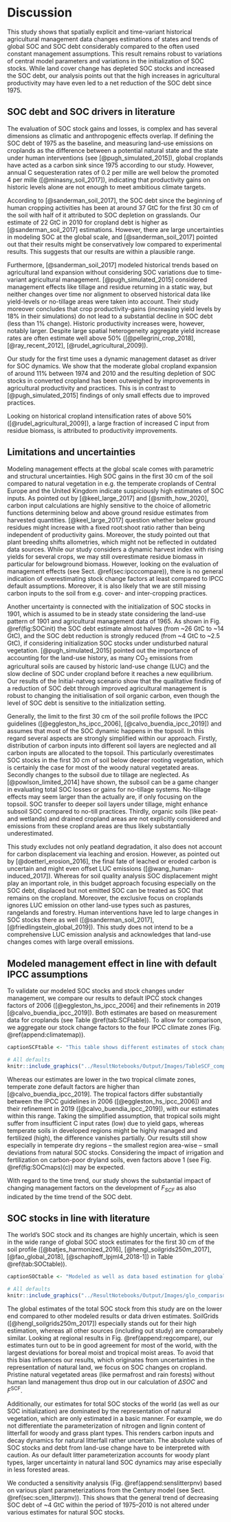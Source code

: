 # Discussion

This study shows that spatially explicit and time-variant historical agricultural management data changes estimations of states and trends of global SOC and SOC debt considerably compared to the often used constant management assumptions. This result remains robust to variations of central model parameters and variations in the initialization of SOC stocks. While land cover change has depleted SOC stocks and increased the SOC debt, our analysis points out that the high increases in agricultural productivity may have even led to a net reduction of the SOC debt since 1975.

## SOC debt and SOC drivers in literature

The evaluation of SOC stock gains and losses, is complex and has several dimensions as climatic and anthropogenic effects overlap. If defining the SOC debt of 1975 as the baseline, and measuring land-use emissions on croplands as the difference between a potential natural state and the state under human interventions (see [@pugh_simulated_2015]), global croplands have acted as a carbon sink since 1975 according to our study. However, annual C sequesteration rates of 0.2 per mille are well below the promoted 4 per mille ([@minasny_soil_2017]), indicating that productivity gains on historic levels alone are not enough to meet ambitious climate targets. 

According to [@sanderman_soil_2017], the SOC debt since the beginning of human cropping activities has been at around 37 GtC for the first 30 cm of the soil with half of it attributed to SOC depletion on grasslands. Our estimate of 22 GtC in 2010 for cropland debt is higher as [@sanderman_soil_2017] estimations. However, there are large uncertainties in modeling SOC at the global scale, and [@sanderman_soil_2017] pointed out that their results might be conservatively low compared to experimental results. This suggests that our results are within a plausible range.

Furthermore, [@sanderman_soil_2017] modeled historical trends based on agricultural land expansion without considering SOC variations due to time-variant agricultural management. [@pugh_simulated_2015] considered management effects like tillage and residue returning in a static way, but neither changes over time nor alignment to observed historical data like yield-levels or no-tillage areas were taken into account. Their study moreover concludes that crop productivity-gains (increasing yield levels by 18% in their simulations) do not lead to a substantial decline in SOC debt (less than 1% change). Historic productivity increases were, however, notably larger. Despite large spatial heterogeneity aggregate yield increase rates are often estimate well above 50% ([@pellegrini_crop_2018], [@ray_recent_2012], [@rudel_agricultural_2009]).

Our study for the first time uses a dynamic management dataset as driver for SOC dynamics. We show that the moderate global cropland expansion of around 11% between 1974 and 2010 and the resulting depletion of SOC stocks in converted cropland has been outweighed by improvements in agricultural productivity and practices. This is in contrast to [@pugh_simulated_2015] findings of only small effects due to improved practices.

Looking on historical cropland intensification rates of above 50% ([@rudel_agricultural_2009]), a large fraction of increased C input from residue biomass, is attributed to productivity improvements.  

## Limitations and uncertainties

Modeling management effects at the global scale comes with parametric and structural uncertainties. High SOC gains in the first 30 cm of the soil compared to natural vegetation in e.g. the temperate croplands of Central Europe and the United Kingdom indicate suspiciously high estimates of SOC inputs. As pointed out by [@keel_large_2017] and [@smith_how_2020], carbon input calculations are highly sensitive to the choice of allometric functions determining below and above ground residue estimates from harvested quantities. [@keel_large_2017] question whether below ground residues might increase with a fixed root:shoot ratio rather than being independent of productivity gains. Moreover, the study pointed out that plant breeding shifts allometries, which might not be reflected in outdated data sources. While our study considers a dynamic harvest index with rising yields for several crops, we may still overestimate residue biomass in particular for belowground biomass. However, looking on the evaluation of management effects (see Sect. \@ref(sec:ipcccompare)), there is no general indication of overestimating stock change factors at least compared to IPCC default assumptions. Moreover, it is also likely that we are still missing carbon inputs to the soil from e.g. cover- and inter-cropping practices.

Another uncertainty is connected with the initialization of SOC stocks in 1901, which is assumed to be in steady state considering the land-use pattern of 1901 and agricultural management data of 1965. As shown in Fig. \@ref(fig:SOCinit) the SOC debt estimate almost halves (from ~26 GtC to ~14 GtC), and the SOC debt reduction is strongly reduced (from ~4 GtC to ~2.5 GtC), if considering initialization SOC stocks under undisturbed natural vegetation. [@pugh_simulated_2015] pointed out the importance of accounting for the land-use history, as many CO~2~ emissions from agricultural soils are caused by historic land-use change (LUC) and the slow decline of SOC under cropland before it reaches a new equilibrium. Our results of the Initial-natveg scenario show that the qualitative finding of a reduction of SOC debt through improved agricultural management is robust to changing the initialisation of soil organic carbon, even though the level of SOC debt is sensitive to the initialization setting.

Generally, the limit to the first 30 cm of the soil profile follows the IPCC guidelines ([@eggleston_hs_ipcc_2006], [@calvo_buendia_ipcc_2019]) and assumes that most of the SOC dynamic happens in the topsoil. In this regard several aspects are strongly simplified within our approach. Firstly, distribution of carbon inputs into different soil layers are neglected and all carbon inputs are allocated to the topsoil. This particularly overestimates SOC stocks in the first 30 cm of soil below deeper rooting vegetation, which is certainly the case for most of the woody natural vegetated areas. Secondly changes to the subsoil due to tillage are neglected. As [@powlson_limited_2014] have shown, the subsoil can be a game changer in evaluating total SOC losses or gains for no-tillage systems. No-tillage effects may seem larger than the actually are, if only focusing on the topsoil. SOC transfer to deeper soil layers under tillage, might enhance subsoil SOC compared to no-till practices. Thirdly, organic soils (like peat- and wetlands) and drained cropland areas are not explicitly considered and emissions from these cropland areas are thus likely substantially underestimated. 

This study excludes not only peatland degradation, it also does not account for carbon displacement via leaching and erosion. However, as pointed out by [@doetterl_erosion_2016], the final fate of leached or eroded carbon is uncertain and might even offset LUC emissions ([@wang_human-induced_2017]). Whereas for soil quality analysis SOC displacement might play an important role, in this budget approach focusing especially on the SOC debt, displaced but not emitted SOC can be treated as SOC that remains on the cropland.
Moreover, the exclusive focus on croplands ignores LUC emission on other land-use types such as pastures, rangelands and forestry. Human interventions have led to large changes in SOC stocks there as well ([@sanderman_soil_2017],[@friedlingstein_global_2019]). This study does not intend to be a comprehensive LUC emission analysis and acknowledges that land-use changes comes with large overall emissions.

## Modeled management effect in line with default IPCC assumptions {#sec:ipcccompare}

To validate our modeled SOC stocks and stock changes under management, we compare our results to default IPCC stock changes factors of 2006 ([@eggleston_hs_ipcc_2006] and their refinements in 2019 [@calvo_buendia_ipcc_2019]). Both estimates are based on measurement data for croplands (see Table \@ref(tab:SCFtable)). To allow for comparison, we aggregate our stock change factors to the four IPCC climate zones (Fig. \@ref(append:climatemap)).

```r
captionSCFtable <- "This table shows different estimates of stock change factors $F_{SCF}$, defined as the SOC stock of managed croplands relative to the counterfactual SOC stock under natural vegetation. We compare average values for four IPCC climate zone classifications. IPCC2006 and IPCC2019 default factors (medium input) as well as altered factors for low and high input of organic matter without any other subsystem consideration (see Table 5.5 in [@eggleston_hs_ipcc_2006], [@calvo_buendia_ipcc_2019] are compared to 1990 and 2010 results for historic input levels of this study."
```

```r
# All defaults
knitr::include_graphics("../ResultNotebooks/Output/Images/TableSCF_comparison.png")
```

Whereas our estimates are lower in the two tropical climate zones, temperate zone default factors are higher than [@calvo_buendia_ipcc_2019]. The tropical factors differ substantially between the IPCC guidelines in 2006 ([@eggleston_hs_ipcc_2006]) and their refinement in 2019 ([@calvo_buendia_ipcc_2019]), with our estimates within this range.
Taking the simplified assumption, that tropical soils might suffer from insufficient C input rates (low) due to yield gaps, whereas temperate soils in developed regions might be highly managed and fertilized (high), the difference vanishes partially. Our results still show  especially in temperate dry regions -- the smallest region area-wise -- small deviations from natural SOC stocks. Considering the impact of irrigation and fertilization on carbon-poor dryland soils, even factors above 1 (see Fig. \@ref(fig:SOCmaps)(c)) may be expected. 

With regard to the time trend, our study shows the substantial impact of changing management factors on the development of $F_{SCF}$ as also indicated by the time trend of the SOC debt.

## SOC stocks in line with literature

The world's SOC stock and its changes are highly uncertain, which is seen in the wide range of global SOC stock estimates for the first 30 cm of the soil profile ([@batjes_harmonized_2016], [@hengl_soilgrids250m_2017], [@fao_global_2018], [@schaphoff_lpjml4_2018-1]) in Table \@ref(tab:SOCtable)).

```r
captionSOCtable <- "Modeled as well as data based estimation for global SOC stock in GtC for the first 30 cm of soil aggregated over all land area. Note that SoilGrids, GSOC and WISE do not consider land-use as well as changes over time and rely on soil profile data gather over a long period of time. This makes it hard to pinpoint a specific year for these SOC estimations. In this context they will be compared to modeled data from LPJmL4 for potential natural vegetation and this study for the year 2010."
```

```r
# All defaults
knitr::include_graphics("../ResultNotebooks/Output/Images/glo_comparisonfigure.png")
```

The global estimates of the total SOC stock from this study are on the lower end compared to other modeled results or data driven estimates. SoilGrids ([@hengl_soilgrids250m_2017]) especially stands out for their high estimation, whereas all other sources (including out study) are comparabely similar. Looking at regional results in Fig. \@ref(append:regcompare), our estimates turn out to be in good agreement for most of the world, with the largest deviations for boreal moist and tropical moist areas. To avoid that this bias influences our results, which originates from uncertainties in the representation of natural land, we focus on SOC changes on cropland. Pristine natural vegetated areas (like permafrost and rain forests) without human land management thus drop out in our calculation of $\Delta SOC$ and $F^\mathrm{SCF}$.

Additionally, our estimates for total SOC stocks of the world (as well as our SOC initialization) are dominated by the representation of natural vegetation, which are only estimated in a basic manner. For example, we do not differentiate the parameterization of nitrogen and lignin content of litterfall for woody and grass plant types. This renders carbon inputs and decay dynamics for natural litterfall rather uncertain. The absolute values of SOC stocks and debt from land-use change have to be interpreted with caution. As our default litter parameterization accounts for woody plant types, larger uncertainty in natural land SOC dynamics may arise especially in less forested areas.

We conducted a sensitivity analysis (Fig. \@ref(append:senslitterpnv) based on various plant parameterizations from the Century model (see Sect. \@ref(sec:scen_litterpnv)). This shows that the general trend of decreasing SOC debt of ~4 GtC within the period of 1975--2010 is not altered under various estimates for natural SOC stocks.
